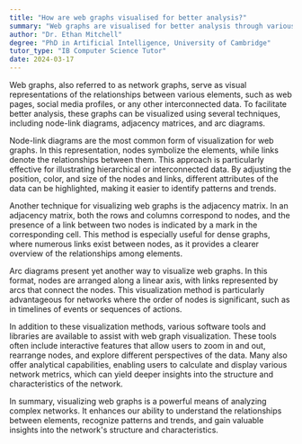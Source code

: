 ```yaml
---
title: "How are web graphs visualised for better analysis?"
summary: "Web graphs are visualised for better analysis through various techniques such as node-link diagrams, adjacency matrices, and arc diagrams."
author: "Dr. Ethan Mitchell"
degree: "PhD in Artificial Intelligence, University of Cambridge"
tutor_type: "IB Computer Science Tutor"
date: 2024-03-17
---
```


Web graphs, also referred to as network graphs, serve as visual representations of the relationships between various elements, such as web pages, social media profiles, or any other interconnected data. To facilitate better analysis, these graphs can be visualized using several techniques, including node-link diagrams, adjacency matrices, and arc diagrams.

Node-link diagrams are the most common form of visualization for web graphs. In this representation, nodes symbolize the elements, while links denote the relationships between them. This approach is particularly effective for illustrating hierarchical or interconnected data. By adjusting the position, color, and size of the nodes and links, different attributes of the data can be highlighted, making it easier to identify patterns and trends.

Another technique for visualizing web graphs is the adjacency matrix. In an adjacency matrix, both the rows and columns correspond to nodes, and the presence of a link between two nodes is indicated by a mark in the corresponding cell. This method is especially useful for dense graphs, where numerous links exist between nodes, as it provides a clearer overview of the relationships among elements.

Arc diagrams present yet another way to visualize web graphs. In this format, nodes are arranged along a linear axis, with links represented by arcs that connect the nodes. This visualization method is particularly advantageous for networks where the order of nodes is significant, such as in timelines of events or sequences of actions.

In addition to these visualization methods, various software tools and libraries are available to assist with web graph visualization. These tools often include interactive features that allow users to zoom in and out, rearrange nodes, and explore different perspectives of the data. Many also offer analytical capabilities, enabling users to calculate and display various network metrics, which can yield deeper insights into the structure and characteristics of the network.

In summary, visualizing web graphs is a powerful means of analyzing complex networks. It enhances our ability to understand the relationships between elements, recognize patterns and trends, and gain valuable insights into the network's structure and characteristics.
    